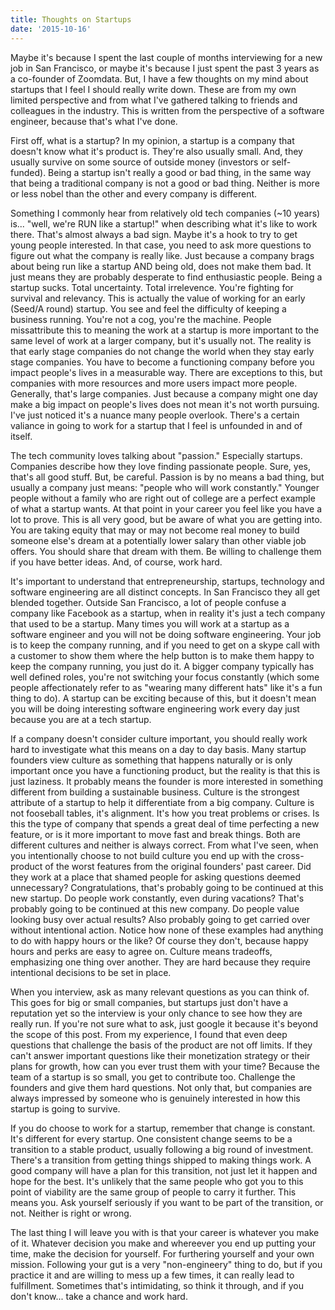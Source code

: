 ```yaml
---
title: Thoughts on Startups
date: '2015-10-16'
---
```


Maybe it's because I spent the last couple of months interviewing for a new job in San Francisco, or maybe it's because I just spent the past 3 years as a co-founder of Zoomdata. But, I have a few thoughts on my mind about startups that I feel I should really write down. These are from my own limited perspective and from what I've gathered talking to friends and colleagues in the industry. This is written from the perspective of a software engineer, because that's what I've done.

First off, what is a startup? In my opinion, a startup is a company that doesn't know what it's product is. They're also usually small. And, they usually survive on some source of outside money (investors or self-funded). Being a startup isn't really a good or bad thing, in the same way that being a traditional company is not a good or bad thing. Neither is more or less nobel than the other and every company is different.

Something I commonly hear from relatively old tech companies (~10 years) is... "well, we're RUN like a startup!" when describing what it's like to work there. That's almost always a bad sign. Maybe it's a hook to try to get young people interested. In that case, you need to ask more questions to figure out what the company is really like. Just because a company brags about being run like a startup AND being old, does not make them bad. It just means they are probably desperate to find enthusiastic people. Being a startup sucks. Total uncertainty. Total irrelevence. You're fighting for survival and relevancy. This is actually the value of working for an early (Seed/A round) startup. You see and feel the difficulty of keeping a business running. You're not a cog, you're the machine. People missattribute this to meaning the work at a startup is more important to the same level of work at a larger company, but it's usually not. The reality is that early stage companies do not change the world when they stay early stage companies. You have to become a functioning company before you impact people's lives in a measurable way. There are exceptions to this, but companies with more resources and more users impact more people. Generally, that's large companies. Just because a company might one day make a big impact on people's lives does not mean it's not worth pursuing. I've just noticed it's a nuance many people overlook. There's a certain valiance in going to work for a startup that I feel is unfounded in and of itself.

The tech community loves talking about "passion." Especially startups. Companies describe how they love finding passionate people. Sure, yes, that's all good stuff. But, be careful. Passion is by no means a bad thing, but usually a company just means: "people who will work constantly." Younger people without a family who are right out of college are a perfect example of what a startup wants. At that point in your career you feel like you have a lot to prove. This is all very good, but be aware of what you are getting into. You are taking equity that may or may not become real money to build someone else's dream at a potentially lower salary than other viable job offers. You should share that dream with them. Be willing to challenge them if you have better ideas. And, of course, work hard.

It's important to understand that entrepreneurship, startups, technology and software engineering are all distinct concepts. In San Francisco they all get blended together. Outside San Francisco, a lot of people confuse a company like Facebook as a startup, when in reality it's just a tech company that used to be a startup. Many times you will work at a startup as a software engineer and you will not be doing software engineering. Your job is to keep the company running, and if you need to get on a skype call with a customer to show them where the help button is to make them happy to keep the company running, you just do it. A bigger company typically has well defined roles, you're not switching your focus constantly (which some people affectionately refer to as "wearing many different hats" like it's a fun thing to do). A startup can be exciting because of this, but it doesn't mean you will be doing interesting software engineering work every day just because you are at a tech startup.

If a company doesn't consider culture important, you should really work hard to investigate what this means on a day to day basis. Many startup founders view culture as something that happens naturally or is only important once you have a functioning product, but the reality is that this is just laziness. It probably means the founder is more interested in something different from building a sustainable business. Culture is the strongest attribute of a startup to help it differentiate from a big company. Culture is not fooseball tables, it's alignment. It's how you treat problems or crises. Is this the type of company that spends a great deal of time perfecting a new feature, or is it more important to move fast and break things. Both are different cultures and neither is always correct. From what I've seen, when you intentionally choose to not build culture you end up with the cross-product of the worst features from the original founders' past career. Did they work at a place that shamed people for asking questions deemed unnecessary? Congratulations, that's probably going to be continued at this new startup. Do people work constantly, even during vacations? That's probably going to be continued at this new company. Do people value looking busy over actual results? Also probably going to get carried over without intentional action. Notice how none of these examples had anything to do with happy hours or the like? Of course they don't, because happy hours and perks are easy to agree on. Culture means tradeoffs, emphasizing one thing over another. They are hard because they require intentional decisions to be set in place.

When you interview, ask as many relevant questions as you can think of. This goes for big or small companies, but startups just don't have a reputation yet so the interview is your only chance to see how they are really run. If you're not sure what to ask, just google it because it's beyond the scope of this post. From my experience, I found that even deep questions that challenge the basis of the product are not off limits. If they can't answer important questions like their monetization strategy or their plans for growth, how can you ever trust them with your time? Because the team of a startup is so small, you get to contribute too. Challenge the founders and give them hard questions. Not only that, but companies are always impressed by someone who is genuinely interested in how this startup is going to survive.

If you do choose to work for a startup, remember that change is constant. It's different for every startup. One consistent change seems to be a transition to a stable product, usually following a big round of investment. There's a transition from getting things shipped to making things work. A good company will have a plan for this transition, not just let it happen and hope for the best. It's unlikely that the same people who got you to this point of viability are the same group of people to carry it further. This means you. Ask yourself seriously if you want to be part of the transition, or not. Neither is right or wrong.

The last thing I will leave you with is that your career is whatever you make of it. Whatever decision you make and whereever you end up putting your time, make the decision for yourself. For furthering yourself and your own mission. Following your gut is a very "non-engineery" thing to do, but if you practice it and are willing to mess up a few times, it can really lead to fulfillment. Sometimes that's intimidating, so think it through, and if you don't know... take a chance and work hard.
